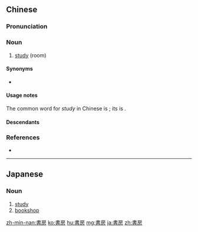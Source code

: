 {{also|书房}}
==Chinese==
{{zh-forms|s=书房}}

===Pronunciation===
{{zh-pron
|m=shūfáng
|c=syu1 fong4-2
|mn=chu-pâng/su-pâng
|mn-t=ze1 bang5/zu1 bang5
|mn-t_note=ze1 bang5 - Chaozhou
|cat=n
}}

===Noun===
{{zh-noun}}

# [[study]] (room)

====Synonyms====
* {{zh-l|書齋}}

====Usage notes====
The common word for ''study'' in Chinese is {{zh-l|書房}}; its {{zh-l|雅稱|elegant name}} is {{zh-l|書齋}}.

====Descendants====
{{CJKV|書房|しょぼう|서방|thư phòng}}

===References===
* {{R:nan:Duffus 1883|study|258}}

----

==Japanese==
{{ja-kanjitab|しょ|ぼう|yomi=o}}

===Noun===
{{ja-noun|しょぼう}}

# [[study]] {{gloss|room}}
# [[bookshop]]

[[zh-min-nan:書房]]
[[ko:書房]]
[[hu:書房]]
[[mg:書房]]
[[ja:書房]]
[[zh:書房]]